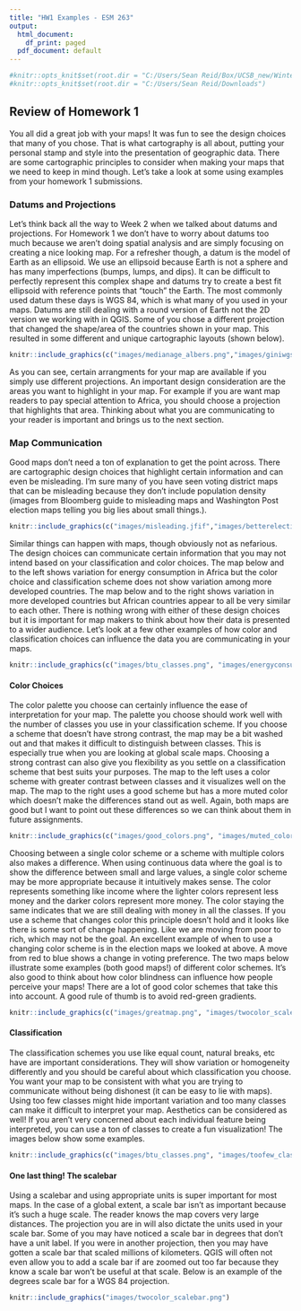 ---
title: "HW1 Examples - ESM 263"
output:
  html_document:
    df_print: paged
  pdf_document: default
---

```{r, setup, include=FALSE}
#knitr::opts_knit$set(root.dir = "C:/Users/Sean Reid/Box/UCSB_new/Winter23/esm263/hw1/images")
#knitr::opts_knit$set(root.dir = "C:/Users/Sean Reid/Downloads")
```

## Review of Homework 1

You all did a great job with your maps! It was fun to see the design choices that many of you chose. That is what cartography is all about, putting your personal stamp and style into the presentation of geographic data. There are some cartographic principles to consider when making your maps that we need to keep in mind though. Let's take a look at some using examples from your homework 1 submissions.

### Datums and Projections

Let's think back all the way to Week 2 when we talked about datums and projections. For Homework 1 we don't have to worry about datums too much because we aren't doing spatial analysis and are simply focusing on creating a nice looking map. For a refresher though, a datum is the model of Earth as an ellipsoid. We use an ellipsoid because Earth is not a sphere and has many imperfections (bumps, lumps, and dips). It can be difficult to perfectly represent this complex shape and datums try to create a best fit ellipsoid with reference points that "touch" the Earth. The most commonly used datum these days is WGS 84, which is what many of you used in your maps. Datums are still dealing with a round version of Earth not the 2D version we working with in QGIS. Some of you chose a different projection that changed the shape/area of the countries shown in your map. This resulted in some different and unique cartographic layouts (shown below).

```{r image_1, fig.show = "hold", out.width = "50%", out.height="20%", fig.align = "default", echo=FALSE} 
knitr::include_graphics(c("images/medianage_albers.png","images/giniwgs84.png"))
```

As you can see, certain arrangments for your map are available if you simply use different projections. An important design consideration are the areas you want to highlight in your map. For example if you are want map readers to pay special attention to Africa, you should choose a projection that highlights that area. Thinking about what you are communicating to your reader is important and brings us to the next section.


### Map Communication

Good maps don't need a ton of explanation to get the point across. There are cartographic design choices that highlight certain information and can even be misleading. I'm sure many of you have seen voting district maps that can be misleading because they don't include population density (images from Bloomberg guide to misleading maps and Washington Post election maps telling you big lies about small things.). 

```{r image_2, fig.show = "hold", out.width = "50%", out.height="20%", fig.align = "default", echo=FALSE} 
knitr::include_graphics(c("images/misleading.jfif","images/betterelection.jpg"))
```

Similar things can happen with maps, though obviously not as nefarious. The design choices can communicate certain information that you may not intend based on your classification and color choices. The map below and to the left shows variation for energy consumption in Africa but the color choice and classification scheme does not show variation among more developed countries. The map below and to the right shows variation in more developed countries but African countries appear to all be very similar to each other. There is nothing wrong with either of these design choices but it is important for map makers to think about how their data is presented to a wider audience. Let's look at a few other examples of how color and classification choices can influence the data you are communicating in your maps.

```{r image_3, fig.show = "hold", out.width = "50%", out.height="20%", fig.align = "default", echo=FALSE} 
knitr::include_graphics(c("images/btu_classes.png", "images/energyconsumption_developed.png"))
```

#### Color Choices

The color palette you choose can certainly influence the ease of interpretation for your map. The palette you choose should work well with the number of classes you use in your classification scheme. If you choose a scheme that doesn't have strong contrast, the map may be a bit washed out and that makes it difficult to distinguish between classes. This is especially true when you are looking at global scale maps. Choosing a strong contrast can also give you flexibility as you settle on a classification scheme that best suits your purposes. The map to the left uses a color scheme with greater contrast between classes and it visualizes well on the map. The map to the right uses a good scheme but has a more muted color which doesn't make the differences stand out as well. Again, both maps are good but I want to point out these differences so we can think about them in future assignments.

```{r image_4, fig.show = "hold", out.width = "50%", out.height="20%", fig.align = "default", echo=FALSE} 
knitr::include_graphics(c("images/good_colors.png", "images/muted_colors.png"))
```

Choosing between a single color scheme or a scheme with multiple colors also makes a difference. When using continuous data where the goal is to show the difference between small and large values, a single color scheme may be more appropriate because it intuitively makes sense. The color represents something like income where the lighter colors represent less money and the darker colors represent more money. The color staying the same indicates that we are still dealing with money in all the classes. If you use a scheme that changes color this principle doesn't hold and it looks like there is some sort of change happening. Like we are moving from poor to rich, which may not be the goal. An excellent example of when to use a changing color scheme is in the election  maps we looked at above. A move from red to blue shows a change in voting preference. The two maps below illustrate some examples (both good maps!) of different color schemes. It's also good to think about how color blindness can influence how people perceive your maps! There are a lot of good color schemes that take this into account. A good rule of thumb is to avoid red-green gradients.

```{r image_5, fig.show = "hold", out.width = "50%", out.height="20%", fig.align = "default", echo=FALSE} 
knitr::include_graphics(c("images/greatmap.png", "images/twocolor_scalebar.png"))
```


#### Classification

The classification schemes you use like equal count, natural breaks, etc have are important considerations. They will show variation or homogeneity differently and you should be careful about which classification you choose. You want your map to be consistent with what you are trying to communicate without being dishonest (it can be easy to lie with maps). Using too few classes might hide important variation and too many classes can make it difficult to interpret your map. Aesthetics can be considered as well! If you aren't very concerned about each individual feature being interpreted, you can use a ton of classes to create a fun visualization! The images below show some examples. 

```{r image_6, fig.show = "hold", out.width = "50%", out.height="20%", fig.align = "default", echo=FALSE} 
knitr::include_graphics(c("images/btu_classes.png", "images/toofew_classes.png"))
```



#### One last thing! The scalebar

Using a scalebar and using appropriate units is super important for most maps. In the case of a global extent, a scale bar isn't as important because it's such a huge scale. The reader knows the map covers very large distances. The projection you are in will also dictate the units used in your scale bar. Some of you may have noticed a scale bar in degrees that don't have a unit label. If you were in another projection, then you may have gotten a scale bar that scaled millions of kilometers. QGIS will often not even allow you to add a scale bar if are zoomed out too far because they know a scale bar won't be useful at that scale. Below is an example of the degrees scale bar for a WGS 84 projection.

```{r image_7, fig.show = "hold", out.width = "50%", out.height="20%", fig.align = "default", echo=FALSE} 
knitr::include_graphics("images/twocolor_scalebar.png")
```

